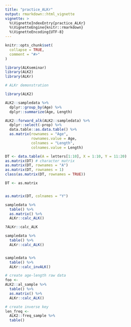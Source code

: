```yaml
---
title: "practice_ALKr"
output: rmarkdown::html_vignette
vignette: >
  %\VignetteIndexEntry{practice_ALKr}
  %\VignetteEngine{knitr::rmarkdown}
  %\VignetteEncoding{UTF-8}
---
```


```r
knitr::opts_chunk$set(
  collapse = TRUE,
  comment = "#>"
)
```

```r
library(ALKseminar)
library(ALK2)
library(ALKr)
```

```r
# ALKr demonstration

library(ALK2)

ALK2::sampledata %>%
  dplyr::group_by(Age) %>%
  dplyr::summarize(Age, Length)

ALK2::forward_alk(ALK2::sampledata) %>%
  dplyr::select(-prop) %>%
  data.table::as.data.table() %>%
  as.matrix(rownames = "Age",
            rownames.value = Age,
            colnames = "Length",
            colnames.value = Length)

DT <- data.table(A = letters[1:10], X = 1:10, Y = 11:20)
as.matrix(DT) # character matrix
as.matrix(DT, rownames = "A")
as.matrix(DT, rownames = 1)
class(as.matrix(DT, rownames = TRUE))

DT <- as.matrix


as.matrix(DT, colnames = "Y")

sampledata %>%
  table() %>%
  as.matrix() %>%
  ALKr::calc_ALK()

?ALKr::calc_ALK

sampledata %>%
  table() %>%
  ALKr::calc_ALK()


sampledata %>%
  table() %>%
  ALKr::calc_invALK()

```

```r
# create age-length raw data
foo <-
ALK2::al_sample %>%
  table() %>%
  as.matrix() %>%
  ALKr::calc_ALK()
```

```r
# create inverse key
len_freq <-
  ALK2::freq_sample %>%
  table()

```
